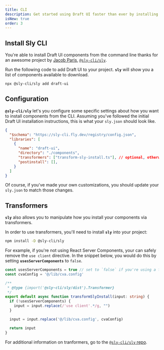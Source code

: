 ```yaml
---
title: CLI
description: Get started using Draft UI faster than ever by installing components right from the command line
isNew: true
order: 3
---
```


## Install Sly CLI

You're able to install Draft UI components from the command line thanks for an awesome project by [Jacob Paris](https://twitter.com/jacobmparis), [`@sly-cli/sly`](https://sly-cli.fly.dev/).

Run the following code to add Draft UI to your project. **`sly`** will show you a list of components available to download.

```bash title="bash"
npx @sly-cli/sly add draft-ui
```

## Configuration

**`@sly-cli/sly`** let's you configure some specific settings about how you want to install components from the CLI. Assuming you've followed the initial Draft UI installation instructions, this is what your `sly.json` should look like.

```json title="sly.json"
{
  "$schema": "https://sly-cli.fly.dev/registry/config.json",
  "libraries": [
    {
      "name": "draft-ui",
      "directory": "./components",
      "transformers": ["transform-sly-install.ts"], // optional, otherwise leave empty
      "postinstall": [],
    }
  ]
}
```

Of course, if you've made your own customizations, you should update your `sly.json` to match those changes.

## Transformers

**`sly`** also allows you to manipulate how you install your components via transformers.

In order to use transformers, you'll need to install **`sly`** into your project:
```bash title="bash"
npm install -D @sly-cli/sly
```

For example, if you're not using React Server Components, your can safely remove the `use client` directive. In the snippet below, you would do this by setting **`usesServerComponents`** to `false`.

```ts title="transform-sly-install.ts"
const usesServerComponents = true // set to `false` if you're using a framework like Remix or vanilla React
const cvaConfig = '@/lib/cva.config'

/**
 * @type {import('@sly-cli/sly/dist').Transformer}
 */
export default async function transformSlyInstall(input: string) {
  if (!usesServerComponents) {
    input = input.replace(/'use client'.*/g, "")
  }

  input = input.replace('@/lib/cva.config', cvaConfig)

  return input
}
```

For additional information on tranformers, go to the [`@sly-cli/sly` repo](https://github.com/jacobparis-insiders/sly/blob/main/cli/README.md#transformers).
